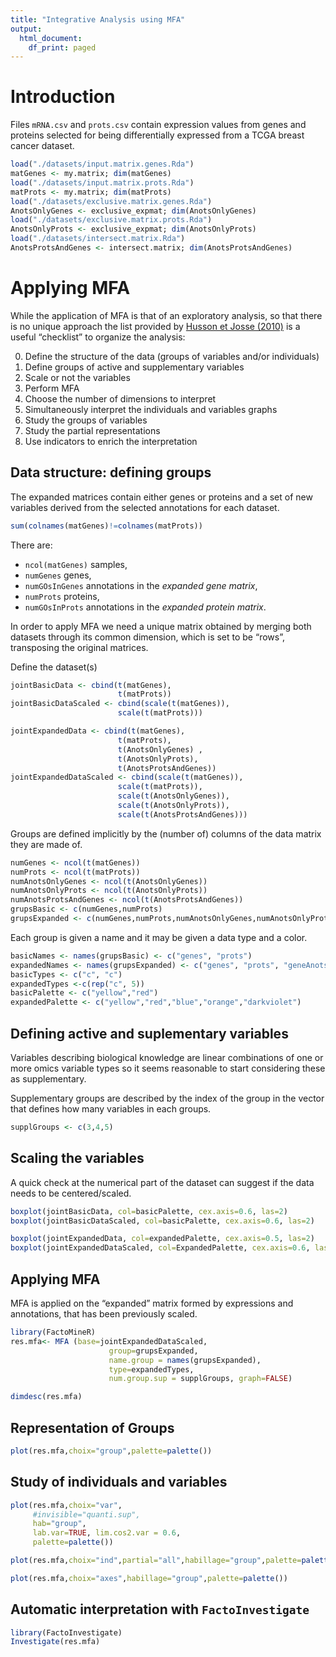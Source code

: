 ```yaml
---
title: "Integrative Analysis using MFA"
output:
  html_document:
    df_print: paged
---
```


# Introduction

Files `mRNA.csv` and `prots.csv` contain expression values from genes and proteins selected for being differentially expressed  from a TCGA breast cancer dataset.

```r
load("./datasets/input.matrix.genes.Rda")
matGenes <- my.matrix; dim(matGenes)
load("./datasets/input.matrix.prots.Rda")
matProts <- my.matrix; dim(matProts)
load("./datasets/exclusive.matrix.genes.Rda")
AnotsOnlyGenes <- exclusive_expmat; dim(AnotsOnlyGenes)
load("./datasets/exclusive.matrix.prots.Rda")
AnotsOnlyProts <- exclusive_expmat; dim(AnotsOnlyProts)
load("./datasets/intersect.matrix.Rda")
AnotsProtsAndGenes <- intersect.matrix; dim(AnotsProtsAndGenes)
```

# Applying MFA

While the application of MFA is that of an exploratory analysis, so that there is no unique approach the list provided by [Husson et Josse (2010)](https://www.r-project.org/conferences/useR-2010/tutorials/Husson+Josse.pdf) is a useful "checklist" to organize the analysis:

0. Define the structure of the data (groups of variables and/or individuals)
1. Define groups of active and supplementary variables
2. Scale or not the variables
3. Perform MFA
4. Choose the number of dimensions to interpret
5. Simultaneously interpret the individuals and variables graphs
6. Study the groups of variables
7. Study the partial representations
8. Use indicators to enrich the interpretation

## Data structure: defining groups

The expanded matrices contain either genes or proteins and a set of new variables derived from the selected annotations for each dataset.

```r
sum(colnames(matGenes)!=colnames(matProts))
```

There are:

- `ncol(matGenes)` samples,
- `numGenes` genes,
- `numGOsInGenes` annotations in the _expanded gene matrix_,
- `numProts` proteins,
- `numGOsInProts` annotations in the _expanded protein matrix_.

In order to apply MFA we need a unique matrix obtained by merging both datasets through its common dimension, which is set to be "rows", transposing the original matrices.

Define the dataset(s)
```r
jointBasicData <- cbind(t(matGenes), 
                        t(matProts))
jointBasicDataScaled <- cbind(scale(t(matGenes)), 
                        scale(t(matProts)))

jointExpandedData <- cbind(t(matGenes), 
                        t(matProts),
                        t(AnotsOnlyGenes) , 
                        t(AnotsOnlyProts),
                        t(AnotsProtsAndGenes))
jointExpandedDataScaled <- cbind(scale(t(matGenes)), 
                        scale(t(matProts)),
                        scale(t(AnotsOnlyGenes)), 
                        scale(t(AnotsOnlyProts)),
                        scale(t(AnotsProtsAndGenes)))
```

Groups are defined implicitly by the (number of) columns of the data matrix they are made of.


```r
numGenes <- ncol(t(matGenes))
numProts <- ncol(t(matProts))
numAnotsOnlyGenes <- ncol(t(AnotsOnlyGenes))
numAnotsOnlyProts <- ncol(t(AnotsOnlyProts))
numAnotsProtsAndGenes <- ncol(t(AnotsProtsAndGenes))
grupsBasic <- c(numGenes,numProts)
grupsExpanded <- c(numGenes,numProts,numAnotsOnlyGenes,numAnotsOnlyProts,  numAnotsProtsAndGenes)
```

Each group is given a name and it may be given a data type and a color.

```r
basicNames <- names(grupsBasic) <- c("genes", "prots")
expandedNames <- names(grupsExpanded) <- c("genes", "prots", "geneAnots", "protAnots", "commonAnots")
basicTypes <- c("c", "c")
expandedTypes <-c(rep("c", 5))
basicPalette <- c("yellow","red")
expandedPalette <- c("yellow","red","blue","orange","darkviolet")
```

## Defining active and suplementary variables

Variables describing biological knowledge are linear combinations of one or more omics variable types so it seems reasonable to start considering these as supplementary.

Supplementary groups are described by the index of the group in the vector that defines how many variables in each groups.

```r
supplGroups <- c(3,4,5)
```

## Scaling the variables

A quick check at the numerical part of the dataset can suggest if the data needs to be centered/scaled.

```r
boxplot(jointBasicData, col=basicPalette, cex.axis=0.6, las=2)
boxplot(jointBasicDataScaled, col=basicPalette, cex.axis=0.6, las=2)
```

```r
boxplot(jointExpandedData, col=expandedPalette, cex.axis=0.5, las=2)
boxplot(jointExpandedDataScaled, col=ExpandedPalette, cex.axis=0.6, las=2)
```

## Applying MFA

MFA is applied on the "expanded" matrix formed by expressions and annotations, that has been previously scaled.

```r
library(FactoMineR)
res.mfa<- MFA (base=jointExpandedDataScaled, 
                      group=grupsExpanded, 
                      name.group = names(grupsExpanded),
                      type=expandedTypes,
                      num.group.sup = supplGroups, graph=FALSE)
```

```r
dimdesc(res.mfa)
```


## Representation of Groups

```r
plot(res.mfa,choix="group",palette=palette())
```

## Study of individuals and variables

```r
plot(res.mfa,choix="var",
     #invisible="quanti.sup",
     hab="group",
     lab.var=TRUE, lim.cos2.var = 0.6, 
     palette=palette())
```


```r
plot(res.mfa,choix="ind",partial="all",habillage="group",palette=palette())
```


```r
plot(res.mfa,choix="axes",habillage="group",palette=palette())
```


## Automatic interpretation with `FactoInvestigate`

```r
library(FactoInvestigate)
Investigate(res.mfa)
```





